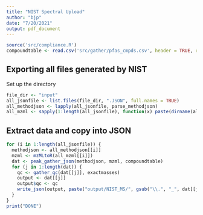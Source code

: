 ```yaml
---
title: "NIST Spectral Upload"
author: "bjp"
date: "7/20/2021"
output: pdf_document
---
```


```r
source('src/compliance.R')
compoundtable <- read.csv('src/gather/pfas_cmpds.csv', header = TRUE, row.names = NULL)
```

## Exporting all files generated by NIST

Set up the directory

```r
file_dir <- "input"
all_jsonfile <- list.files(file_dir, ".JSON", full.names = TRUE)
all_methodjson <- lapply(all_jsonfile, parse_methodjson)
all_mzml <- sapply(1:length(all_jsonfile), function(x) paste(dirname(all_jsonfile[x]), "/", all_methodjson[[x]]$sample$filename, sep = ""))
```

## Extract data and copy into JSON

```r
for (i in 1:length(all_jsonfile)) {
  methodjson <- all_methodjson[[i]]
  mzml <- mzMLtoR(all_mzml[[i]])
  dat <- peak_gather_json(methodjson, mzml, compoundtable)
  for (j in 1:length(dat)) {
    qc <- gather_qc(dat[[j]], exactmasses)
    output <- dat[[j]]
    output$qc <- qc
    write_json(output, paste("output/NIST_MS/", gsub("\\.", "_", dat[[j]]$sample$filename), "_cmpd", dat[[j]]$compounddata$ID, ".JSON", sep = ""), auto_unbox = TRUE)
  }
}
print("DONE")
```

